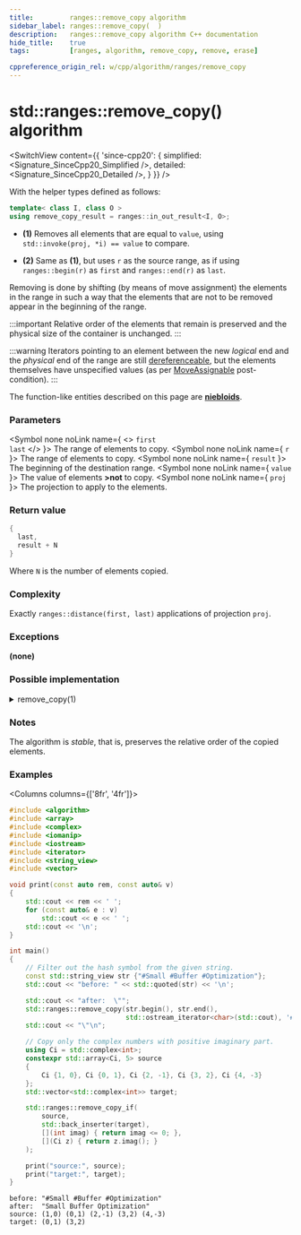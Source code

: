 ```yaml
---
title:         ranges::remove_copy algorithm
sidebar_label: ranges::remove_copy(  )
description:   ranges::remove_copy algorithm C++ documentation
hide_title:    true
tags:          [ranges, algorithm, remove_copy, remove, erase]

cppreference_origin_rel: w/cpp/algorithm/ranges/remove_copy
---
```



<!----------------- Codes ---------------------->


# std::ranges::remove_copy() algorithm

<SwitchView content={{
	'since-cpp20': {
		simplified:	<Signature_SinceCpp20_Simplified />,
		detailed:	<Signature_SinceCpp20_Detailed />,
	}
}} />

With the helper types defined as follows:
```cpp
template< class I, class O >
using remove_copy_result = ranges::in_out_result<I, O>;
```

- **(1)** Removes all elements that are equal to `value`, using `std::invoke(proj, *i) == value` to compare.

- **(2)** Same as **(1)**, but uses `r` as the source range, as if using `ranges::begin(r)` as `first` and `ranges::end(r)` as `last`.

Removing is done by shifting (by means of move assignment) the elements in the range in such a way that the elements that are not to be removed appear in the beginning of the range.

:::important
Relative order of the elements that remain is preserved and the physical size of the container is unchanged.
:::

:::warning
Iterators pointing to an element between the new *logical* end and the *physical* end of the range are still <a href="#">dereferenceable</a>, <Since v='cpp11'>but the elements themselves have unspecified values (as per <a href="/docs/named_req/MoveAssignable">MoveAssignable</a> post-condition).</Since>
:::

The function-like entities described on this page are [**niebloids**](#).

### Parameters

<SymbolTable>

  <Symbol none noLink name={ <> <code>first</code> <br/> <code>last</code> </> }>
    The range of elements to copy.
  </Symbol>
  <Symbol none noLink name={ <code>r</code> }>
    The range of elements to copy.
  </Symbol>
  <Symbol none noLink name={ <code>result</code> }>
    The beginning of the destination range.
  </Symbol>
  <Symbol none noLink name={ <code>value</code> }>
    The value of elements <b>>not</b> to copy.
  </Symbol>
  <Symbol none noLink name={ <code>proj</code> }>
    The projection to apply to the elements.
  </Symbol>

</SymbolTable>

### Return value

```cpp
{
  last,
  result + N
}
```
Where `N` is the number of elements copied.

### Complexity

Exactly `ranges::distance(first, last)` applications of projection `proj`.

### Exceptions

**(none)**

### Possible implementation

<details>
<summary>remove_copy(1)</summary>

```cpp
struct remove_copy_fn
{
    template<std::input_iterator I, std::sentinel_for<I> S, std::weakly_incrementable O,
             class T, class Proj = std::identity>
    requires std::indirectly_copyable<I, O> &&
             std::indirect_binary_predicate<ranges::equal_to,
                                            std::projected<I, Proj>, const T*>
    constexpr ranges::remove_copy_result<I, O>
        operator()(I first, S last, O result, const T& value, Proj proj = {}) const
    {
        for (; !(first == last); ++first)
        {
            if (value != std::invoke(proj, *first))
            {
                *result = *first;
                ++result;
            }
        }
        return {std::move(first), std::move(result)};
    }

    template<ranges::input_range R, std::weakly_incrementable O, class T,
             class Proj = std::identity>
    requires std::indirectly_copyable<ranges::iterator_t<R>, O> &&
             std::indirect_binary_predicate<ranges::equal_to,
             std::projected<ranges::iterator_t<R>, Proj>, const T*>
    constexpr ranges::remove_copy_result<ranges::borrowed_iterator_t<R>, O>
        operator()(R&& r, O result, const T& value, Proj proj = {}) const
    {
        return (*this)(ranges::begin(r), ranges::end(r), std::move(result), value,
                       std::move(proj));
    }
};

inline constexpr remove_copy_fn remove_copy {};
```

</details>


### Notes

The algorithm is *stable*, that is, preserves the relative order of the copied elements.

### Examples

<Columns columns={['8fr', '4fr']}>
<div>

```cpp title='Main.cpp' showLineNumbers
#include <algorithm>
#include <array>
#include <complex>
#include <iomanip>
#include <iostream>
#include <iterator>
#include <string_view>
#include <vector>

void print(const auto rem, const auto& v)
{
    std::cout << rem << ' ';
    for (const auto& e : v)
        std::cout << e << ' ';
    std::cout << '\n';
}

int main()
{
    // Filter out the hash symbol from the given string.
    const std::string_view str {"#Small #Buffer #Optimization"};
    std::cout << "before: " << std::quoted(str) << '\n';

    std::cout << "after:  \"";
    std::ranges::remove_copy(str.begin(), str.end(),
                             std::ostream_iterator<char>(std::cout), '#');
    std::cout << "\"\n";

    // Copy only the complex numbers with positive imaginary part.
    using Ci = std::complex<int>;
    constexpr std::array<Ci, 5> source
    {
        Ci {1, 0}, Ci {0, 1}, Ci {2, -1}, Ci {3, 2}, Ci {4, -3}
    };
    std::vector<std::complex<int>> target;

    std::ranges::remove_copy_if(
        source,
        std::back_inserter(target),
        [](int imag) { return imag <= 0; },
        [](Ci z) { return z.imag(); }
    );

    print("source:", source);
    print("target:", target);
}
```

</div>
<div>

```plaintext title="Output"
before: "#Small #Buffer #Optimization"
after:  "Small Buffer Optimization"
source: (1,0) (0,1) (2,-1) (3,2) (4,-3)
target: (0,1) (3,2)
```

</div>
</Columns>
